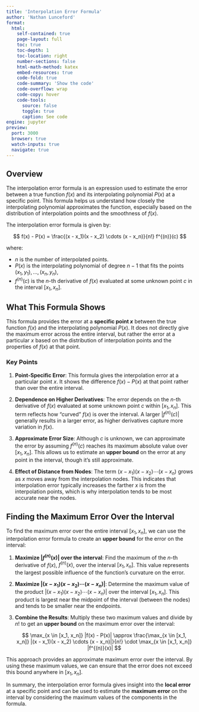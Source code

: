 ```yaml
---
title: 'Interpolation Error Formula'
author: 'Nathan Lunceford'
format:
  html:
    self-contained: true
    page-layout: full
    toc: true
    toc-depth: 1
    toc-location: right
    number-sections: false
    html-math-method: katex
    embed-resources: true
    code-fold: true
    code-summary: 'Show the code'
    code-overflow: wrap
    code-copy: hover
    code-tools:
      source: false
      toggle: true
      caption: See code
engine: jupyter
preview:
  port: 3000
  browser: true
  watch-inputs: true
  navigate: true
---
```


## **Overview**

The interpolation error formula is an expression used to estimate the error between a true function $f(x)$ and its interpolating polynomial $P(x)$ at a specific point. This formula helps us understand how closely the interpolating polynomial approximates the function, especially based on the distribution of interpolation points and the smoothness of $f(x)$.

The interpolation error formula is given by:

$$
f(x) - P(x) = \frac{(x - x_1)(x - x_2) \cdots (x - x_n)}{n!} f^{(n)}(c)
$$

where:

- $n$ is the number of interpolated points.
- $P(x)$ is the interpolating polynomial of degree $n - 1$ that fits the points $(x_1, y_1), \ldots, (x_n, y_n)$,
- $f^{(n)}(c)$ is the $n$-th derivative of $f(x)$ evaluated at some unknown point $c$ in the interval $[x_1, x_n]$.

## **What This Formula Shows**

This formula provides the error at a **specific point $x$** between the true function $f(x)$ and the interpolating polynomial $P(x)$. It does not directly give the maximum error across the entire interval, but rather the error at a particular $x$ based on the distribution of interpolation points and the properties of $f(x)$ at that point.

### **Key Points**

1. **Point-Specific Error**: This formula gives the interpolation error at a particular point $x$. It shows the difference $f(x) - P(x)$ at that point rather than over the entire interval.

2. **Dependence on Higher Derivatives**: The error depends on the $n$-th derivative of $f(x)$ evaluated at some unknown point $c$ within $[x_1, x_n]$. This term reflects how "curved" $f(x)$ is over the interval. A larger $|f^{(n)}(c)|$ generally results in a larger error, as higher derivatives capture more variation in $f(x)$.

3. **Approximate Error Size**: Although $c$ is unknown, we can approximate the error by assuming $f^{(n)}(c)$ reaches its maximum absolute value over $[x_1, x_n]$. This allows us to estimate an **upper bound** on the error at any point in the interval, though it’s still approximate.

4. **Effect of Distance from Nodes**: The term $(x - x_1)(x - x_2) \cdots (x - x_n)$ grows as $x$ moves away from the interpolation nodes. This indicates that interpolation error typically increases the farther $x$ is from the interpolation points, which is why interpolation tends to be most accurate near the nodes.

## **Finding the Maximum Error Over the Interval**

To find the maximum error over the entire interval $[x_1, x_n]$, we can use the interpolation error formula to create an **upper bound** for the error on the interval:

1. **Maximize $|f^{(n)}(x)|$ over the interval**: Find the maximum of the $n$-th derivative of $f(x)$, $f^{(n)}(x)$, over the interval $[x_1, x_n]$. This value represents the largest possible influence of the function's curvature on the error.

2. **Maximize $|(x - x_1)(x - x_2) \cdots (x - x_n)|$**: Determine the maximum value of the product $|(x - x_1)(x - x_2) \cdots (x - x_n)|$ over the interval $[x_1, x_n]$. This product is largest near the midpoint of the interval (between the nodes) and tends to be smaller near the endpoints.

3. **Combine the Results**: Multiply these two maximum values and divide by $n!$ to get an **upper bound** on the maximum error over the interval:

   $$
   \max_{x \in [x_1, x_n]} |f(x) - P(x)| \approx \frac{\max_{x \in [x_1, x_n]} |(x - x_1)(x - x_2) \cdots (x - x_n)|}{n!} \cdot \max_{x \in [x_1, x_n]} |f^{(n)}(x)|
   $$

This approach provides an approximate maximum error over the interval. By using these maximum values, we can ensure that the error does not exceed this bound anywhere in $[x_1, x_n]$.

In summary, the interpolation error formula gives insight into the **local error** at a specific point and can be used to estimate the **maximum error** on the interval by considering the maximum values of the components in the formula.
